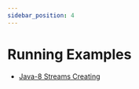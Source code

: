 ```yaml
---
sidebar_position: 4
---
```

# Running Examples

- [Java-8 Streams Creating](https://github.com/ZbCiok/zjc-examples/tree/main/streams/java-8-streams/java-8-stream-create-examples)
